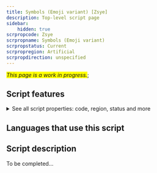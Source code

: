 ```yaml
---
title: Symbols (Emoji variant) [Zsye]
description: Top-level script page
sidebar:
    hidden: true
scrpropcode: Zsye
scrpropname: Symbols (Emoji variant)
scrpropstatus: Current
scrpropregion: Artificial
scrpropdirection: unspecified
---
```


<span style='background-color:yellow'>_This page is a work in progress._</span>;


## Script features

<details>
<summary> See all script properties: code, region, status and more</summary>
<ScriptInfo />
</details>

## Languages that use this script

<WsList script='Zsye' wsMax='5' />

## Script description

To be completed...

